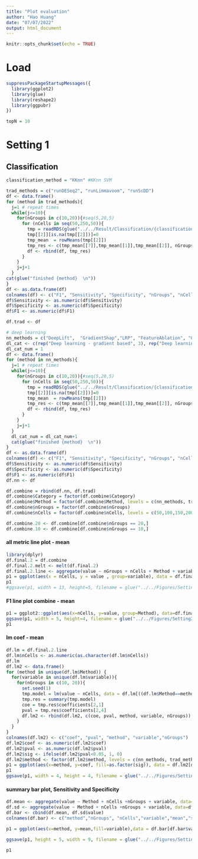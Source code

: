 ```yaml
---
title: "Plot evaluation"
author: "Hao Huang"
date: "07/07/2022"
output: html_document
---
```


```r
knitr::opts_chunk$set(echo = TRUE)
```

# Load 
```r
suppressPackageStartupMessages({
  library(ggplot2)
  library(glue)
  library(reshape2)
  library(ggpubr)
})
```

```r
topN = 10
```

# Setting 1
## Classification
```r
classification_method = "KKnn" #KKnn SVM
```


```r
trad_methods = c("runDESeq2", "runLimmavoom", "runScDD")
df <- data.frame()
for (method in trad_methods){
  j=1 # repeat times
  while(j<=10){
    for(nGroups in c(10,20)){#seq(5,20,5)
      for (nCells in seq(50,250,50)){
        tmp = readRDS(glue("../../Result/Classification/{classification_method}/Setting2/top{topN}/{method}/{classification_method}_top{topN}_result_nGroups_{nGroups}_nCells_{nCells}_iteration{j}.rds"))
        tmp[[2]][is.na(tmp[[2]])]=0
        tmp_mean  = rowMeans(tmp[[2]])
        tmp_res <- c(tmp_mean[[7]],tmp_mean[[1]],tmp_mean[[2]], nGroups, nCells, j, method, "traditional")
        df <- rbind(df, tmp_res)
      }
    }
    j=j+1
  }
cat(glue("finished {method}  \n"))
}
df <- as.data.frame(df)
colnames(df) <- c("F1", "Sensitivity", "Specificity", "nGroups", "nCells", "Iteration", "Method", "Category")
df$Sensitivity <- as.numeric(df$Sensitivity)
df$Specificity <- as.numeric(df$Specificity)
df$F1 <- as.numeric(df$F1)

df.trad <- df

```


```r
# deep learning
nn_methods = c("DeepLift",  "GradientShap","LRP", "FeatureAblation", "Occlusion","Lime") 
dl_cat <- c(rep("Deep learning - gradient based", 3), rep("Deep learning - perturbation", 3))
dl_cat_num = 1
df <- data.frame()
for (method in nn_methods){
  j=1 # repeat times
  while(j<=10){
    for(nGroups in c(10,20)){#seq(5,20,5)
      for (nCells in seq(50,250,50)){
        tmp = readRDS(glue("../../Result/Classification/{classification_method}/Setting2/top{topN}/{method}/{classification_method}_top{topN}_result_nGroups_{nGroups}_nCells_{nCells}_iteration{j}.rds"))
        tmp[[2]][is.na(tmp[[2]])]=0
        tmp_mean  = rowMeans(tmp[[2]])
        tmp_res <- c(tmp_mean[[7]],tmp_mean[[1]],tmp_mean[[2]], nGroups, nCells, j, method, dl_cat[dl_cat_num])
        df <- rbind(df, tmp_res)
      }
    }
    j=j+1
  }
  dl_cat_num = dl_cat_num+1
  cat(glue("finished {method}  \n"))
}
df <- as.data.frame(df)
colnames(df) <- c("F1", "Sensitivity", "Specificity", "nGroups", "nCells", "Iteration", "Method", "Category")
df$Sensitivity <- as.numeric(df$Sensitivity)
df$Specificity <- as.numeric(df$Specificity)
df$F1 <- as.numeric(df$F1)
df.nn <- df
```

```r
df.combine = rbind(df.nn, df.trad)
df.combine$Category = factor(df.combine$Category)
df.combine$Method = factor(df.combine$Method, levels = c(nn_methods, trad_methods))
df.combine$nGroups = factor(df.combine$nGroups)
df.combine$nCells = factor(df.combine$nCells, levels = c(50,100,150,200,250))

df.combine.20 <- df.combine[df.combine$nGroups == 20,]
df.combine.10 <- df.combine[df.combine$nGroups == 10,]
```

#### all metric line plot - mean
```r
library(dplyr)
df.final.2 = df.combine
df.final.2.melt <- melt(df.final.2)
df.final.2.line <- aggregate(value ~ nGroups + nCells + Method + variable, data=df.final.2.melt, FUN=mean)
p1 = ggplot(aes(x = nCells, y = value , group=variable), data = df.final.2.line[df.final.2.line$variable=="F1",]) + geom_line(aes(color=variable)) + geom_point(aes(color=variable))+ facet_grid(nGroups ~Method)+theme_classic()
p1
#ggsave(p1, width = 13, height=5, filename = glue("../../Figures/Setting2/Classification/{classification_method}_lineplot_topN{topN}.pdf"))
```



#### F1 line plot combine - mean
```r
p1 = ggplot2::ggplot(aes(x=nCells, y=value, group=Method), data=df.final.2.line[df.final.2.line$variable=="F1",]) + geom_line(aes(color=Method))+geom_point(aes(color=Method))+ facet_wrap(nGroups~. )+theme_classic()
ggsave(p1, width = 5, height=4, filename = glue("../../Figures/Setting2/Classification/{classification_method}_lineplot_F1_only_topN{topN}.pdf"))
p1
```


#### lm coef - mean
```r
df.lm = df.final.2.line
df.lm$nCells <- as.numeric(as.character(df.lm$nCells))
df.lm
df.lm2 <- data.frame()
for (method in unique(df.lm$Method)) {
  for(variable in unique(df.lm$variable)){
    for(nGroups in c(10, 20)){
      set.seed(1)
      tmp.model = lm(value ~ nCells, data = df.lm[((df.lm$Method==method) & (df.lm$variable==variable) & (df.lm$nGroups==nGroups)), ])
      tmp.res = summary(tmp.model)
      coe = tmp.res$coefficients[2,1]
      pval = tmp.res$coefficients[2,4]
      df.lm2 <- rbind(df.lm2, c(coe, pval, method, variable, nGroups))
    }
  }
}
colnames(df.lm2) <- c("coef", "pval", "method", "variable","nGroups")
df.lm2$coef <- as.numeric(df.lm2$coef)
df.lm2$pval <- as.numeric(df.lm2$pval)
df.lm2$sig <- ifelse(df.lm2$pval<0.05, 1, 0)
df.lm2$method <- factor(df.lm2$method, levels = c(nn_methods, trad_methods))
p1 = ggplot(aes(x=method, y=coef, fill=as.factor(sig)), data = df.lm2[df.lm2$variable %in% c("F1"),]) + geom_bar(stat="identity") + facet_grid(nGroups~.) + coord_flip() + scale_fill_manual(values=c("grey", "red")) + theme_classic()+theme(axis.text.x = element_text(angle = 45, vjust = 1, hjust=1))
p1
ggsave(p1, width = 4, height = 4, filename = glue("../../Figures/Setting2/Classification/{classification_method}_lineplot_coef_top{topN}.pdf"))
```

#### summary bar plot, Sensitivity and Specificity
```r
df.mean <- aggregate(value ~ Method + nCells +nGroups + variable, data=df.final.2.melt, FUN = mean)
df.sd <- aggregate(value ~ Method + nCells +nGroups + variable, data=df.final.2.melt, FUN = sd)
df.bar <- cbind(df.mean, df.sd$value)
colnames(df.bar) <- c("method","nGroups", "nCells","variable","mean","sd")

p1 = ggplot(aes(x=method, y=mean,fill=variable),data = df.bar[df.bar$variable %in% c("Sensitivity", "Specificity"),]) + geom_bar(position=position_dodge(),stat="identity") + geom_errorbar(aes(ymin=mean-sd, ymax=mean+sd), width=.2,position=position_dodge(.9)) + facet_grid(nCells~nGroups) +  coord_cartesian(ylim = c(0.75, 1)) +theme_light() +theme(axis.text.x = element_text(angle = 45, vjust = 1, hjust=1))

ggsave(p1, height = 5, width = 9, filename = glue("../../Figures/Setting2/Classification/{classification_method}_Setting2_barplot_top{topN}_sen_spe.pdf"))

p1
```

